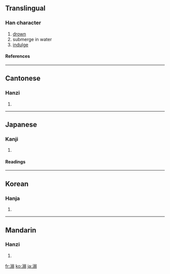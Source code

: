 {{see|尿}}

==Translingual==
===Han character===
{{Han char|rn=85|rad=水|as=10|sn=13|four=3712<sub>7</sub>|canj=水弓一一 (ENMM)}}
# [[drown]]
# submerge in water
# [[indulge]]
====References====
{{Han ref|kx=0641.110|dkj=17990|dj=1048.170|hdz=31710.070|uh=6EBA|ud=28346|bh=B7C4|bd=47044}}

----
==Cantonese==
===Hanzi===
{{yue-hanzi|jyut=|y=nik6, niu6}}
# {{defn|Cantonese}}

----
==Japanese==
===Kanji===
{{ja-kanji|grade=|rs=水10}}
# {{defn|Japanese}} 
====Readings====
{{ja-readings|on=[[でき]] (deki), [[じょう]] (jō), [[にょう]] (nyō)|kun=[[おぼれる]] (oboreru), [[いばり]] (ibari)}}

----
==Korean==
===Hanja===
{{ko-hanja|hangeul=닉>익, 뇨>요|eumhun=|rv=nik>ik, nyo>yo|mr=nik>ik, nyo>yo|y=nik>ik, nyo>yo}}
# {{defn|Korean}}

----
==Mandarin==
===Hanzi===
{{cmn-hanzi|pin=[[nì]] ([[ni4]]), [[niào]] ([[niao4]])|wg=ni<sup>4</sup>, niao<sup>4</sup>}}
# {{defn|Mandarin}}

[[fr:溺]]
[[ko:溺]]
[[ja:溺]]
